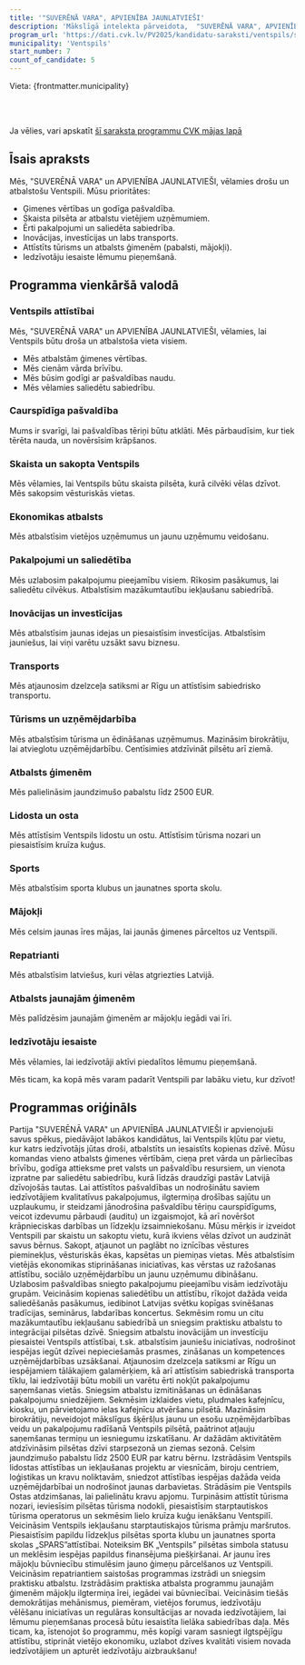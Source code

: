```yaml
---
title: '"SUVERĒNĀ VARA", APVIENĪBA JAUNLATVIEŠI'
description: 'Mākslīgā intelekta pārveidota,  "SUVERĒNĀ VARA", APVIENĪBA JAUNLATVIEŠI - Ventspils programma vienkāršā valodā'
program_url: 'https://dati.cvk.lv/PV2025/kandidatu-saraksti/ventspils/suverena-vara-apvieniba-jaunlatviesi'
municipality: 'Ventspils'
start_number: 7
count_of_candidate: 5
---
```



Vieta: {frontmatter.municipality}<br/>

<Badge text="Ģimenes vērtības un atbalsts" variant="note" size="small" /> <Badge text="Pašvaldības tēriņu caurspīdīgums" variant="note" size="small" /> <Badge text="Vietējās ekonomikas stiprināšana" variant="note" size="small" /> <Badge text="Infrastruktūras attīstība un mobilitāte" variant="note" size="small" /> <Badge text="Tūrisma nozares attīstība" variant="note" size="small" />

<br/><br/> 

<Card title='Šis ir mākslīga intelekta ģenerēts apraksts' icon='starlight'>
    Ja vēlies, vari apskatīt <a href={frontmatter.program_url} target='_blank'>šī saraksta programmu CVK mājas lapā</a>
    </Card>

## Īsais apraksts

Mēs, "SUVERĒNĀ VARA" un APVIENĪBA JAUNLATVIEŠI, vēlamies drošu un atbalstošu Ventspili. Mūsu prioritātes:

*   Ģimenes vērtības un godīga pašvaldība.
*   Skaista pilsēta ar atbalstu vietējiem uzņēmumiem.
*   Ērti pakalpojumi un saliedēta sabiedrība.
*   Inovācijas, investīcijas un labs transports.
*   Attīstīts tūrisms un atbalsts ģimenēm (pabalsti, mājokļi).
*   Iedzīvotāju iesaiste lēmumu pieņemšanā.

## Programma vienkāršā valodā

### Ventspils attīstībai

Mēs, "SUVERĒNĀ VARA" un APVIENĪBA JAUNLATVIEŠI, vēlamies, lai Ventspils būtu droša un atbalstoša vieta visiem.

*   Mēs atbalstām ģimenes vērtības.
*   Mēs cienām vārda brīvību.
*   Mēs būsim godīgi ar pašvaldības naudu.
*   Mēs vēlamies saliedētu sabiedrību.

### Caurspīdīga pašvaldība

Mums ir svarīgi, lai pašvaldības tēriņi būtu atklāti. Mēs pārbaudīsim, kur tiek tērēta nauda, un novērsīsim krāpšanos.

### Skaista un sakopta Ventspils

Mēs vēlamies, lai Ventspils būtu skaista pilsēta, kurā cilvēki vēlas dzīvot. Mēs sakopsim vēsturiskās vietas.

### Ekonomikas atbalsts

Mēs atbalstīsim vietējos uzņēmumus un jaunu uzņēmumu veidošanu.

### Pakalpojumi un saliedētība

Mēs uzlabosim pakalpojumu pieejamību visiem. Rīkosim pasākumus, lai saliedētu cilvēkus. Atbalstīsim mazākumtautību iekļaušanu sabiedrībā.

### Inovācijas un investīcijas

Mēs atbalstīsim jaunas idejas un piesaistīsim investīcijas. Atbalstīsim jauniešus, lai viņi varētu uzsākt savu biznesu.

### Transports

Mēs atjaunosim dzelzceļa satiksmi ar Rīgu un attīstīsim sabiedrisko transportu.

### Tūrisms un uzņēmējdarbība

Mēs atbalstīsim tūrisma un ēdināšanas uzņēmumus. Mazināsim birokrātiju, lai atvieglotu uzņēmējdarbību. Centīsimies atdzīvināt pilsētu arī ziemā.

### Atbalsts ģimenēm

Mēs palielināsim jaundzimušo pabalstu līdz 2500 EUR.

### Lidosta un osta

Mēs attīstīsim Ventspils lidostu un ostu. Attīstīsim tūrisma nozari un piesaistīsim kruīza kuģus.

### Sports

Mēs atbalstīsim sporta klubus un jaunatnes sporta skolu.

### Mājokļi

Mēs celsim jaunas īres mājas, lai jaunās ģimenes pārceltos uz Ventspili.

### Repatrianti

Mēs atbalstīsim latviešus, kuri vēlas atgriezties Latvijā.

### Atbalsts jaunajām ģimenēm

Mēs palīdzēsim jaunajām ģimenēm ar mājokļu iegādi vai īri.

### Iedzīvotāju iesaiste

Mēs vēlamies, lai iedzīvotāji aktīvi piedalītos lēmumu pieņemšanā.

Mēs ticam, ka kopā mēs varam padarīt Ventspili par labāku vietu, kur dzīvot!

## Programmas oriģināls

Partija "SUVERĒNĀ VARA" un APVIENĪBA JAUNLATVIEŠI ir apvienojuši savus spēkus, piedāvājot labākos kandidātus, lai Ventspils kļūtu par vietu, kur katrs iedzīvotājs jūtas droši, atbalstīts un iesaistīts kopienas dzīvē. Mūsu komandas vieno atbalsts ģimenes vērtībām, cieņa pret vārda un pārliecības brīvību, godīga attieksme pret valsts un pašvaldību resursiem, un vienota izpratne par saliedētu sabiedrību, kurā līdzās draudzīgi pastāv Latvijā dzīvojošās tautas.
Lai attīstītos pašvaldības un nodrošinātu saviem iedzīvotājiem kvalitatīvus pakalpojumus, ilgtermiņa drošības sajūtu un uzplaukumu, ir steidzami jānodrošina pašvaldību tēriņu caurspīdīgums, veicot izdevumu pārbaudi (auditu) un izgaismojot, kā arī novēršot krāpnieciskas darbības un līdzekļu izsaimniekošanu.
Mūsu mērķis ir izveidot Ventspili par skaistu un sakoptu vietu, kurā ikviens vēlas dzīvot un audzināt savus bērnus. Sakopt, atjaunot un paglābt no iznīcības vēstures pieminekļus, vēsturiskās ēkas, kapsētas un piemiņas vietas.
Mēs atbalstīsim vietējās ekonomikas stiprināšanas iniciatīvas, kas vērstas uz ražošanas attīstību, sociālo uzņēmējdarbību un jaunu uzņēmumu dibināšanu.
Uzlabosim pašvaldības sniegto pakalpojumu pieejamību visām iedzīvotāju grupām. Veicināsim kopienas saliedētību un attīstību, rīkojot dažāda veida saliedēšanās pasākumus, iedibinot Latvijas svētku kopīgas svinēšanas tradīcijas, seminārus, labdarības koncertus. Sekmēsim romu un citu mazākumtautību iekļaušanu sabiedrībā un sniegsim praktisku atbalstu to integrācijai pilsētas dzīvē.
Sniegsim atbalstu inovācijām un investīciju piesaistei Ventspils attīstībai, t.sk. atbalstīsim jauniešu iniciatīvas, nodrošinot iespējas iegūt dzīvei nepieciešamās prasmes, zināšanas un kompetences uzņēmējdarbības uzsākšanai.
Atjaunosim dzelzceļa satiksmi ar Rīgu un iespējamiem tālākajiem galamērķiem, kā arī attīstīsim sabiedriskā transporta tīklu, lai iedzīvotāji būtu mobili un varētu ērti nokļūt pakalpojumu saņemšanas vietās.
Sniegsim atbalstu izmitināšanas un ēdināšanas pakalpojumu sniedzējiem. Sekmēsim izklaides vietu, pludmales kafejnīcu, kiosku, un pārvietojamo ielas kafejnīcu atvēršanu pilsētā. Mazināsim birokrātiju, neveidojot mākslīgus šķēršļus jaunu un esošu uzņēmējdarbības veidu un pakalpojumu radīšanā Ventspils pilsētā, paātrinot atļauju saņemšanas termiņu un iesniegumu izskatīšanu. Ar dažādām aktivitātēm atdzīvināsim pilsētas dzīvi starpsezonā un ziemas sezonā.
Celsim jaundzimušo pabalstu līdz 2500 EUR par katru bērnu.
Izstrādāsim Ventspils lidostas attīstības un iekļaušanas projektu ar viesnīcām, biroju centriem, loģistikas un kravu noliktavām, sniedzot attīstības iespējas dažāda veida uzņēmējdarbībai un nodrošinot jaunas darbavietas. Strādāsim pie Ventspils Ostas atdzimšanas, lai palielinātu kravu apjomu. Turpināsim attīstīt tūrisma nozari, ieviesīsim pilsētas tūrisma nodokli, piesaistīsim starptautiskos tūrisma operatorus un sekmēsim lielo kruīza kuģu ienākšanu Ventspilī. Veicināsim Ventspils iekļaušanu starptautiskajos tūrisma prāmju maršrutos.
Piesaistīsim papildu līdzekļus pilsētas sporta klubu un jaunatnes sporta skolas „SPARS”attīstībai. Noteiksim BK „Ventspils” pilsētas simbola statusu un meklēsim iespējas papildus finansējuma piešķiršanai.
Ar jaunu īres mājokļu būvniecību stimulēsim jauno ģimeņu pārcelšanos uz Ventspili.
Veicināsim repatriantiem saistošas programmas izstrādi un sniegsim praktisku atbalstu.
Izstrādāsim praktiska atbalsta programmu jaunajām ģimenēm mājokļu ilgtermiņa īrei, iegādei vai būvniecībai.
Veicināsim tiešās demokrātijas mehānismus, piemēram, vietējos forumus, iedzīvotāju vēlēšanu iniciatīvas un regulāras konsultācijas ar novada iedzīvotājiem, lai lēmumu pieņemšanas procesā būtu iesaistīta lielāka sabiedrības daļa.
Mēs ticam, ka, īstenojot šo programmu, mēs kopīgi varam sasniegt ilgtspējīgu attīstību, stiprināt vietējo ekonomiku, uzlabot dzīves kvalitāti visiem novada iedzīvotājiem un apturēt iedzīvotāju aizbraukšanu!
